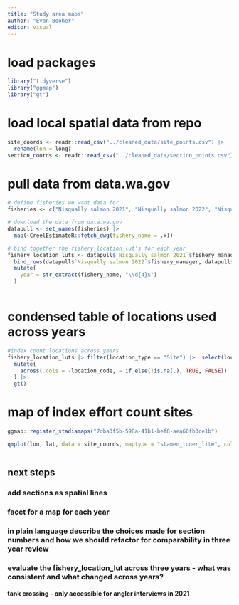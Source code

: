 ```yaml
---
title: "Study area maps"
author: "Evan Booher"
editor: visual
---
```


# load packages

```r
library("tidyverse")
library("ggmap")
library("gt")
```

# load local spatial data from repo

```r
site_coords <- readr::read_csv("../cleaned_data/site_points.csv") |> 
  rename(lon = long)
section_coords <- readr::read_csv("../cleaned_data/section_points.csv")

```

# pull data from data.wa.gov

```r
# define fisheries we want data for
fisheries <- c("Nisqually salmon 2021", "Nisqually salmon 2022", "Nisqually salmon 2023")

# download the data from data.wa.gov
datapull <- set_names(fisheries) |> 
  map(~CreelEstimateR::fetch_dwg(fishery_name = .x))

# bind together the fishery_location_lut's for each year
fishery_location_luts <- datapull$`Nisqually salmon 2021`$fishery_manager |> 
  bind_rows(datapull$`Nisqually salmon 2022`$fishery_manager, datapull$`Nisqually salmon 2023`$fishery_manager) |>
  mutate(
    year = str_extract(fishery_name, "\\d{4}$")
  )
  
```

# condensed table of locations used across years

```r

#index count locations across years 
fishery_location_luts |> filter(location_type == "Site") |>  select(location_code, year) |> pivot_wider(names_from = year, values_from = year, values_fill = NA) |>
  mutate(
    across(.cols = -location_code, ~ if_else(!is.na(.), TRUE, FALSE))
  ) |> 
  gt()


```

# map of index effort count sites

```r
ggmap::register_stadiamaps("7dba3f5b-598a-41b1-bef8-aea60fb3ce1b")

qmplot(lon, lat, data = site_coords, maptype = "stamen_toner_lite", color = I("red"))



```

## next steps

### add sections as spatial lines

### facet for a map for each year

### in plain language describe the choices made for section numbers and how we should refactor for comparability in three year review

### evaluate the fishery_location_lut across three years - what was consistent and what changed across years?

#### tank crossing - only accessible for angler interviews in 2021
